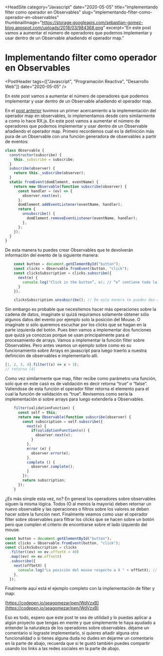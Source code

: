 
<HeadSite
  category="Javascript"
  date="2020-05-05"
  title="Implementando filter como operador en Observables"
  slug="implementando-filter-como-operador-en-observables"
  thumbnailImage="https://storage.googleapis.com/sebastian-gomez-blog.appspot.com/uploads/2018/03/984368.png"
  excerpt="En este post vamos a aumentar el número de operadores que podemos implementar y usar dentro de un Observable añadiendo el operador map."
></HeadSite>

# Implementando filter como operador en Observables

<PostHeader
  tags={["Javascript", "Programación Reactiva", "Desarrollo Web"]}
  date="2020-05-05"
/>

En este post vamos a aumentar el número de operadores que podemos implementar y usar dentro de un Observable añadiendo el operador map.

En el [post anterior](https://www.sebastian-gomez.com/implementando-map-como-operador-en-observables/) tuvimos un primer acercamiento a la implementación del operador map en observables, lo implementamos desde cero similarmente a como lo hace RX.js. En este post vamos a aumentar el número de operadores que podemos implementar y usar dentro de un Observable añadiendo el operador map. Primero recordemos cual es la definición más pura de un Observable con una función generadora de observables a partir de eventos:

```js
class Observable {
  constructor(subscribe) {
    this._subscribe = subscribe;
  }
  subscribe(observer) {
    return this._subscribe(observer);
  }
  static fromEvent(domElement, eventName) {
    return new Observable(function subscribe(observer) {
      const handler = (ev) => {
        observer.next(ev);
      };
      domElement.addEventListener(eventName, handler);
      return {
        unsubscribe() {
          domElement.removeEventListener(eventName, handler);
        },
      };
    });
  }
}
```

De esta manera tu puedes crear Observables que te devolverán información del evento de la siguiente manera:

```js
    const button = document.getElementById("button");
    const clicks = Observable.fromEvent(button, "click");
    const clicksSubscription = clicks.subscribe({
      next(e) {
        console.log("Click in the button”, e); // “e” contiene toda la información del evento
      }
    });

    clicksSubscription.unsubscribe(); // De esta manera te puedes des-suscribir
```

Sin embargo es probable que necesitemos hacer más operaciones sobre la cadena de datos, imagínate si quizá requiramos solamente obtener sólo algunos datos del evento por ejemplo solo la posición del Mouse. O imagínate si sólo queremos escuchar por los clicks que se hagan en la parte izquierda del botón. Pues bien vamos a implementar dos funciones que quizá ya conozcas porque se usan principalmente para el procesamiento de arrays. Vamos a implementar la función filter sobre Observables. Pero antes veamos un ejemplo sobre como es su funcionamiento sobre Arrays en javascript para luego traerlo a nuestra definición de observables e implementarlo allí.

```js
[1, 2, 3, 4].filter((x) => x > 3);
// retorna [4]
```

Como vez similarmente que map, filter recibe como parámetro una función, solo que en este casó es de validación es decir retorna “true” o “false”. Valiendose de esta función el operador filter retorna el elemento para el cual la función de validación es “true”. Revisemos como sería la implementación si sobre arrays para luego extenderla a Observables.

```js
    filter(validationFunction) {
      const self = this;
      return new Observable(function subscribe(observer) {
        const subscription = self.subscribe({
          next(v) {
            if(validationFunction(v)) {
              observer.next(v);
            }
          },
          error (e) {
            observer.error(e);
          },
          complete () {
            observer.complete();
          }
        });
        return subscription;
      });
    }
```

¿Es más simple esta vez, no? En general los operadores sobre observables siguen la misma lógica. Todos (O al menos la mayoría) deben retornar un nuevo observable y las operaciones o filtros sobre los valores se deben hacer sobre la función next. Finalmente veamos como usar el operador filter sobre observables para filtrar los clicks que se hacen sobre un botón pero que cumplen el criterio de encontrarse sobre el lado izquierdo del mouse.

```js
const button = document.getElementById("button");
const clicks = Observable.fromEvent(button, "click");
const clicksSubscription = clicks
  .filter((ev) => ev.offsetX < 40)
  .map((ev) => ev.offsetX)
  .subscribe({
    next(offSetX) {
      console.log("La posición del mouse respecto a X " + offSetX); // Solo imprime si haces click a la izquerda de "Me"
    },
  });
```

Finalmente aquí está el ejemplo completo con la implementación de filter y map:

[https://codepen.io/seagomezar/pen/WdVzxB](https://codepen.io/seagomezar/pen/WdVzxB)

Eso es todo, espero que este post te sea de utilidad y lo puedas aplicar a algún proyecto que tengas en mente y que simplemente te haya ayudado a entender la naturaleza de los operadores sobre observables. déjame un comentario si lograste implementarlo, si quieres añadir alguna otra funcionalidad o si tienes alguna duda no dudes en dejarme un comentario en la parte de abajo, recuerda que si te gustó también puedes compartir usando los links a las redes sociales en la parte de abajo.

<Discuss slug="implementando-filter-como-operador-en-observables" />
